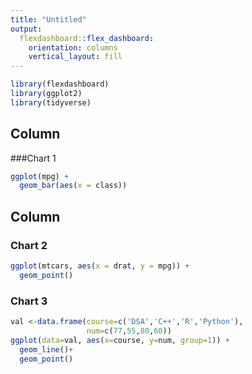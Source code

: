 ```yaml
---
title: "Untitled"
output: 
  flexdashboard::flex_dashboard:
    orientation: columns
    vertical_layout: fill
---
```


```r
library(flexdashboard)
library(ggplot2)
library(tidyverse)
```

Column 
-------------------------------------
    
###Chart 1
    
```r
ggplot(mpg) +
  geom_bar(aes(x = class))

```
   
Column {.tabset}
-------------------------------------
   
### Chart 2

```r
ggplot(mtcars, aes(x = drat, y = mpg)) +
  geom_point()
```   
 
### Chart 3
    
```r
val <-data.frame(course=c('DSA','C++','R','Python'),
                 num=c(77,55,80,60))
ggplot(data=val, aes(x=course, y=num, group=1)) +
  geom_line()+
  geom_point()
```
